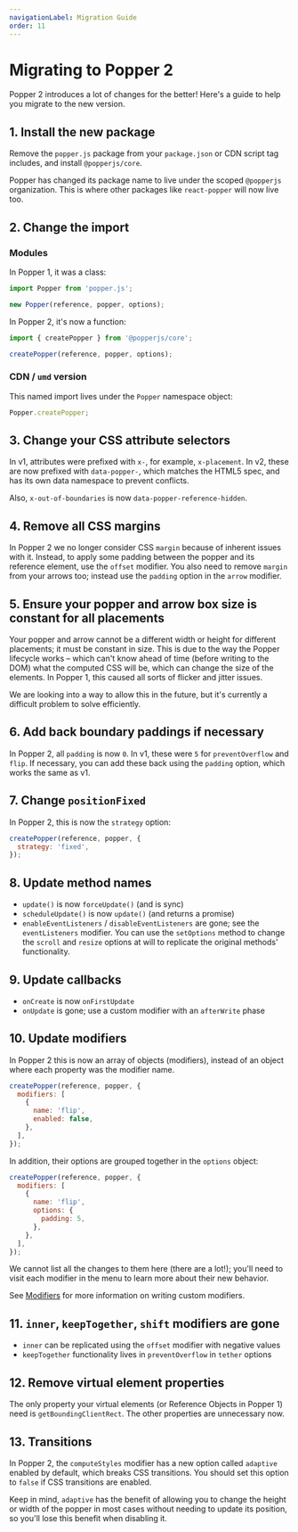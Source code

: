 ```yaml
---
navigationLabel: Migration Guide
order: 11
---
```


# Migrating to Popper 2

Popper 2 introduces a lot of changes for the better! Here's a guide to help you
migrate to the new version.

<x-ad />

## 1. Install the new package

Remove the `popper.js` package from your `package.json` or CDN script tag
includes, and install `@popperjs/core`.

Popper has changed its package name to live under the scoped `@popperjs`
organization. This is where other packages like `react-popper` will now live
too.

## 2. Change the import

### Modules

In Popper 1, it was a class:

```js
import Popper from 'popper.js';

new Popper(reference, popper, options);
```

In Popper 2, it's now a function:

```js
import { createPopper } from '@popperjs/core';

createPopper(reference, popper, options);
```

### CDN / `umd` version

This named import lives under the `Popper` namespace object:

```js
Popper.createPopper;
```

## 3. Change your CSS attribute selectors

In v1, attributes were prefixed with `x-`, for example, `x-placement`. In v2,
these are now prefixed with `data-popper-`, which matches the HTML5 spec, and
has its own data namespace to prevent conflicts.

Also, `x-out-of-boundaries` is now `data-popper-reference-hidden`.

## 4. Remove all CSS margins

In Popper 2 we no longer consider CSS `margin` because of inherent issues with
it. Instead, to apply some padding between the popper and its reference element,
use the `offset` modifier. You also need to remove `margin` from your arrows
too; instead use the `padding` option in the `arrow` modifier.

## 5. Ensure your popper and arrow box size is constant for all placements

Your popper and arrow cannot be a different width or height for different
placements; it must be constant in size. This is due to the way the Popper
lifecycle works – which can't know ahead of time (before writing to the DOM)
what the computed CSS will be, which can change the size of the elements. In
Popper 1, this caused all sorts of flicker and jitter issues.

We are looking into a way to allow this in the future, but it's currently a
difficult problem to solve efficiently.

## 6. Add back boundary paddings if necessary

In Popper 2, all `padding` is now `0`. In v1, these were `5` for
`preventOverflow` and `flip`. If necessary, you can add these back using the
`padding` option, which works the same as v1.

## 7. Change `positionFixed`

In Popper 2, this is now the `strategy` option:

```js
createPopper(reference, popper, {
  strategy: 'fixed',
});
```

## 8. Update method names

- `update()` is now `forceUpdate()` (and is sync)
- `scheduleUpdate()` is now `update()` (and returns a promise)
- `enableEventListeners` / `disableEventListeners` are gone; see the
  `eventListeners` modifier. You can use the `setOptions` method to change the
  `scroll` and `resize` options at will to replicate the original methods'
  functionality.

## 9. Update callbacks

- `onCreate` is now `onFirstUpdate`
- `onUpdate` is gone; use a custom modifier with an `afterWrite` phase

## 10. Update modifiers

In Popper 2 this is now an array of objects (modifiers), instead of an object
where each property was the modifier name.

```js
createPopper(reference, popper, {
  modifiers: [
    {
      name: 'flip',
      enabled: false,
    },
  ],
});
```

In addition, their options are grouped together in the `options` object:

```js
createPopper(reference, popper, {
  modifiers: [
    {
      name: 'flip',
      options: {
        padding: 5,
      },
    },
  ],
});
```

We cannot list all the changes to them here (there are a lot!); you'll need to
visit each modifier in the menu to learn more about their new behavior.

See [Modifiers](../modifiers/) for more information on writing custom modifiers.

## 11. `inner`, `keepTogether`, `shift` modifiers are gone

- `inner` can be replicated using the `offset` modifier with negative values
- `keepTogether` functionality lives in `preventOverflow` in `tether` options

## 12. Remove virtual element properties

The only property your virtual elements (or Reference Objects in Popper 1) need
is `getBoundingClientRect`. The other properties are unnecessary now.

## 13. Transitions

In Popper 2, the `computeStyles` modifier has a new option called `adaptive`
enabled by default, which breaks CSS transitions. You should set this option to
`false` if CSS transitions are enabled.

Keep in mind, `adaptive` has the benefit of allowing you to change the height or
width of the popper in most cases without needing to update its position, so
you'll lose this benefit when disabling it.
